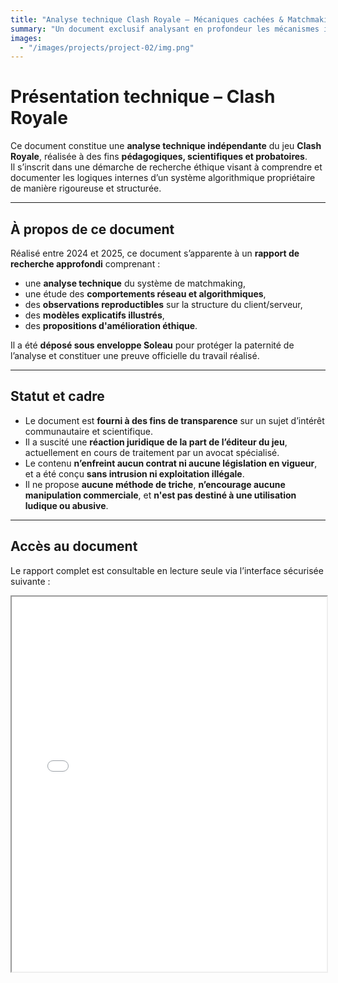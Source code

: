---
title: "Analyse technique Clash Royale – Mécaniques cachées & Matchmaking"
summary: "Un document exclusif analysant en profondeur les mécanismes internes de Clash Royale, ses failles de matchmaking et ses enjeux sécuritaires, dans une démarche indépendante et probatoire."
images:
  - "/images/projects/project-02/img.png"
---

# Présentation technique – Clash Royale

Ce document constitue une **analyse technique indépendante** du jeu **Clash Royale**, réalisée à des fins **pédagogiques, scientifiques et probatoires**.  
Il s’inscrit dans une démarche de recherche éthique visant à comprendre et documenter les logiques internes d’un système algorithmique propriétaire de manière rigoureuse et structurée.

---

## À propos de ce document

Réalisé entre 2024 et 2025, ce document s’apparente à un **rapport de recherche approfondi** comprenant :

- une **analyse technique** du système de matchmaking,
- une étude des **comportements réseau et algorithmiques**,
- des **observations reproductibles** sur la structure du client/serveur,
- des **modèles explicatifs illustrés**,
- des **propositions d'amélioration éthique**.

Il a été **déposé sous enveloppe Soleau** pour protéger la paternité de l’analyse et constituer une preuve officielle du travail réalisé.

---

## Statut et cadre

- Le document est **fourni à des fins de transparence** sur un sujet d’intérêt communautaire et scientifique.
- Il a suscité une **réaction juridique de la part de l’éditeur du jeu**, actuellement en cours de traitement par un avocat spécialisé.
- Le contenu **n’enfreint aucun contrat ni aucune législation en vigueur**, et a été conçu **sans intrusion ni exploitation illégale**.
- Il ne propose **aucune méthode de triche**, **n’encourage aucune manipulation commerciale**, et **n'est pas destiné à une utilisation ludique ou abusive**.

---

## Accès au document

Le rapport complet est consultable en lecture seule via l’interface sécurisée suivante :

<iframe  
  src="/notebook/matchmaking_cr.html"  
  width="100%"  
  height="600px"  
  style={{  
    border: '1px solid #ddd',  
    borderRadius: '4px',  
  }}  
  allowFullScreen  
/>

---

## Mentions légales

- Ce document est diffusé **dans un cadre légal**, **non commercial** et **informé**.
- Toute citation, reproduction ou interprétation demeure **sous la responsabilité exclusive du lecteur**.
- L'auteur **n’est pas affilié à Supercell** et ne revendique aucun droit sur les éléments propriétaires observés.

---

© Projet Clash Royale — Rapport indépendant produit à des fins scientifiques, pédagogiques et probatoires.
